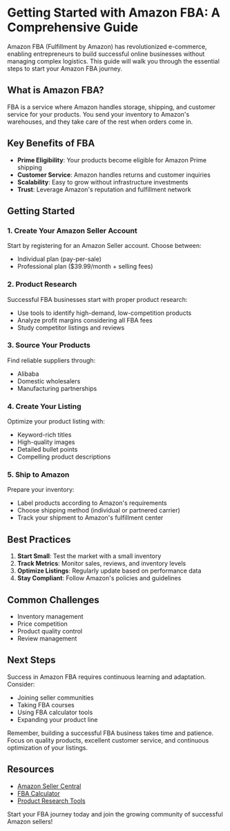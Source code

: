 # Getting Started with Amazon FBA: A Comprehensive Guide

Amazon FBA (Fulfillment by Amazon) has revolutionized e-commerce, enabling entrepreneurs to build successful online businesses without managing complex logistics. This guide will walk you through the essential steps to start your Amazon FBA journey.

## What is Amazon FBA?

FBA is a service where Amazon handles storage, shipping, and customer service for your products. You send your inventory to Amazon's warehouses, and they take care of the rest when orders come in.

## Key Benefits of FBA

- **Prime Eligibility**: Your products become eligible for Amazon Prime shipping
- **Customer Service**: Amazon handles returns and customer inquiries
- **Scalability**: Easy to grow without infrastructure investments
- **Trust**: Leverage Amazon's reputation and fulfillment network

## Getting Started

### 1. Create Your Amazon Seller Account

Start by registering for an Amazon Seller account. Choose between:
- Individual plan (pay-per-sale)
- Professional plan ($39.99/month + selling fees)

### 2. Product Research

Successful FBA businesses start with proper product research:
- Use tools to identify high-demand, low-competition products
- Analyze profit margins considering all FBA fees
- Study competitor listings and reviews

### 3. Source Your Products

Find reliable suppliers through:
- Alibaba
- Domestic wholesalers
- Manufacturing partnerships

### 4. Create Your Listing

Optimize your product listing with:
- Keyword-rich titles
- High-quality images
- Detailed bullet points
- Compelling product descriptions

### 5. Ship to Amazon

Prepare your inventory:
- Label products according to Amazon's requirements
- Choose shipping method (individual or partnered carrier)
- Track your shipment to Amazon's fulfillment center

## Best Practices

1. **Start Small**: Test the market with a small inventory
2. **Track Metrics**: Monitor sales, reviews, and inventory levels
3. **Optimize Listings**: Regularly update based on performance data
4. **Stay Compliant**: Follow Amazon's policies and guidelines

## Common Challenges

- Inventory management
- Price competition
- Product quality control
- Review management

## Next Steps

Success in Amazon FBA requires continuous learning and adaptation. Consider:
- Joining seller communities
- Taking FBA courses
- Using FBA calculator tools
- Expanding your product line

Remember, building a successful FBA business takes time and patience. Focus on quality products, excellent customer service, and continuous optimization of your listings.

## Resources

- [Amazon Seller Central](https://sellercentral.amazon.com)
- [FBA Calculator](/tools/fba-calculator)
- [Product Research Tools](/tools/sales-estimator)

Start your FBA journey today and join the growing community of successful Amazon sellers!